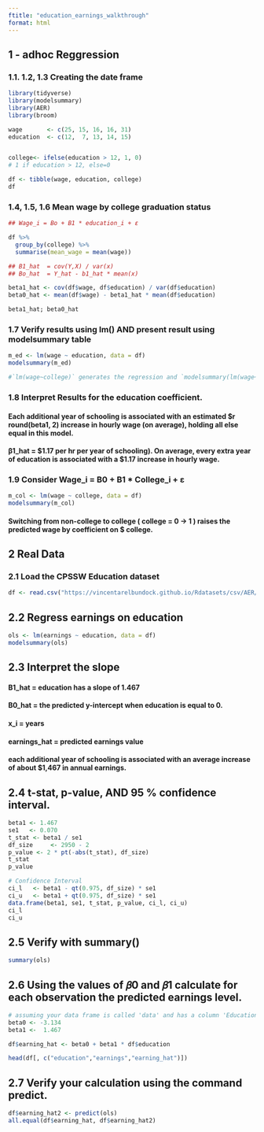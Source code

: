 ```yaml
---
ftitle: "education_earnings_walkthrough"
format: html
---
```


## 1 - adhoc Reggression
### 1.1. 1.2, 1.3 Creating the date frame
```r
library(tidyverse)
library(modelsummary)
library(AER)
library(broom) 

wage       <- c(25, 15, 16, 16, 31)
education  <- c(12,  7, 13, 14, 15)


college<- ifelse(education > 12, 1, 0)   
# 1 if education > 12, else=0

df <- tibble(wage, education, college)
df
```

### 1.4, 1.5, 1.6 Mean wage by college graduation status

```r
## Wage_i = Bo + B1 * education_i + ε 

df %>%
  group_by(college) %>%
  summarise(mean_wage = mean(wage))

## B1_hat  = cov(Y,X) / var(x)
## Bo_hat  = Y_hat - b1_hat * mean(x)

beta1_hat <- cov(df$wage, df$education) / var(df$education)
beta0_hat <- mean(df$wage) - beta1_hat * mean(df$education)

beta1_hat; beta0_hat

```

### 1.7 Verify results using lm() AND present result using modelsummary table

```r

m_ed <- lm(wage ~ education, data = df)
modelsummary(m_ed)

#`lm(wage~college)` generates the regression and `modelsummary(lm(wage~college))` generate the table

```
### 1.8 Interpret Results for the education coefficient. 

####  Each additional year of schooling is associated with an estimated $r round(beta1, 2) increase in hourly wage (on average), holding all else equal in this model.
#### β1_hat = $1.17 per hr per year of schooling). On average, every extra year of education is associated with a $1.17 increase in hourly wage. 

### 1.9 Consider Wage_i = B0 + B1 * College_i + ε
```r
m_col <- lm(wage ~ college, data = df)
modelsummary(m_col)
```
#### Switching from non-college to college ( college = 0 → 1 ) raises the predicted wage by coefficient on $ college. 

## 2 Real Data
### 2.1 Load the CPSSW Education dataset
```r
df <- read.csv("https://vincentarelbundock.github.io/Rdatasets/csv/AER/CPSSWEducation.csv")
```
## 2.2 Regress earnings on education
```r
ols <- lm(earnings ~ education, data = df)
modelsummary(ols)
```

## 2.3 Interpret the slope

#### B1_hat = education has a slope of 1.467
#### B0_hat = the predicted y-intercept  when education is equal to 0. 
#### x_i = years
#### earnings_hat = predicted earnings value
#### each additional year of schooling is associated with an average increase of about $1,467 in annual earnings. 

## 2.4 t-stat, p-value, AND 95 % confidence interval. 
```r
beta1 <- 1.467
se1   <- 0.070
t_stat <- beta1 / se1
df_size     <- 2950 - 2
p_value <- 2 * pt(-abs(t_stat), df_size)
t_stat  
p_value

# Confidence Interval
ci_l   <- beta1 - qt(0.975, df_size) * se1
ci_u   <- beta1 + qt(0.975, df_size) * se1
data.frame(beta1, se1, t_stat, p_value, ci_l, ci_u)
ci_l
ci_u
```

## 2.5 Verify with summary()
```r
summary(ols)
```

## 2.6 Using the values of 𝛽0 and 𝛽1 calculate for each observation the predicted earnings level.
```r
# assuming your data frame is called 'data' and has a column 'Education'
beta0 <- -3.134
beta1 <-  1.467

df$earning_hat <- beta0 + beta1 * df$education

head(df[, c("education","earnings","earning_hat")])
```

## 2.7 Verify your calculation using the command predict.
```r
df$earning_hat2 <- predict(ols)
all.equal(df$earning_hat, df$earning_hat2)
```

